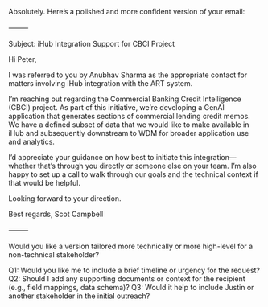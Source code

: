 Absolutely. Here’s a polished and more confident version of your email:

⸻

Subject: iHub Integration Support for CBCI Project

Hi Peter,

I was referred to you by Anubhav Sharma as the appropriate contact for matters involving iHub integration with the ART system.

I’m reaching out regarding the Commercial Banking Credit Intelligence (CBCI) project. As part of this initiative, we’re developing a GenAI application that generates sections of commercial lending credit memos. We have a defined subset of data that we would like to make available in iHub and subsequently downstream to WDM for broader application use and analytics.

I’d appreciate your guidance on how best to initiate this integration—whether that’s through you directly or someone else on your team. I’m also happy to set up a call to walk through our goals and the technical context if that would be helpful.

Looking forward to your direction.

Best regards,
Scot Campbell

⸻

Would you like a version tailored more technically or more high-level for a non-technical stakeholder?

Q1: Would you like me to include a brief timeline or urgency for the request?
Q2: Should I add any supporting documents or context for the recipient (e.g., field mappings, data schema)?
Q3: Would it help to include Justin or another stakeholder in the initial outreach?